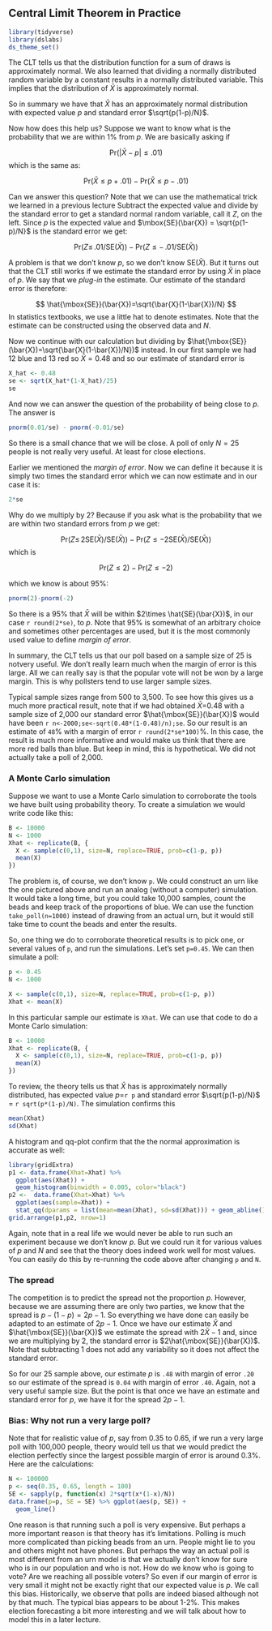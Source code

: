 ## Central Limit Theorem in Practice

```r
library(tidyverse)
library(dslabs)
ds_theme_set()
```

The CLT tells us that the distribution function for a sum of draws is approximately normal. We also learned that dividing a normally distributed random variable by a constant results in a normally distributed variable. This implies that the distribution of $\bar{X}$ is approximately normal. 

So in summary we have that $\bar{X}$ has an approximately normal distribution with expected value $p$ and standard error $\sqrt{p(1-p)/N}$. 

Now how does this help us? Suppose we want to know what is the probability that we are within 1% from $p$. We are basically asking if 

$$
\mbox{Pr}(| \bar{X} - p| \leq .01)
$$
which is the same as:

$$
\mbox{Pr}(\bar{X}\leq p + .01) - \mbox{Pr}(\bar{X} \leq p - .01)
$$

Can we answer this question? Note that we can use the mathematical trick we learned in a previous lecture Subtract the expected value and divide by the standard error to get a standard normal random variable, call it $Z$, on the left. Since $p$ is the expected value and $\mbox{SE}(\bar{X}) = \sqrt{p(1-p)/N}$ is the standard error we get:

$$
\mbox{Pr}\left(Z \leq \,.01 / \mbox{SE}(\bar{X}) \right) -
\mbox{Pr}\left(Z \leq - \,.01 / \mbox{SE}(\bar{X}) \right) 
$$

A problem is that we don't know $p$, so we don't know $\mbox{SE}(\bar{X})$. But it turns out that the CLT still works if we estimate the standard error by using $\bar{X}$ in place of $p$. We say that we _plug-in_ the estimate. Our estimate of the standard error is therefore:

$$
\hat{\mbox{SE}}(\bar{X})=\sqrt{\bar{X}(1-\bar{X})/N}
$$
In statistics textbooks, we use a little hat to denote estimates. Note that the estimate can be constructed using the observed data and $N$. 

Now  we continue with our calculation but dividing by $\hat{\mbox{SE}}(\bar{X})=\sqrt{\bar{X}(1-\bar{X})/N})$ instead. In our first sample we had 12 blue and 13 red so $\bar{X} = 0.48$ and so our estimate of standard error is 

```r
X_hat <- 0.48
se <- sqrt(X_hat*(1-X_hat)/25)
se
```

And now we can answer the question of the probability of being close to $p$. The answer is

```r
pnorm(0.01/se) - pnorm(-0.01/se)
```

So there is a small chance that we will be close. A poll of only $N=25$ people is not really very useful. At least for close elections. 

Earlier we mentioned the _margin of error_. Now we can define it because it is simply two times the standard error  which we can now estimate and in our case it is:

```r
2*se
```

Why do we multiply by 2? Because if you ask what is the probability that we are within two standard errors from $p$ we get:

$$
\mbox{Pr}\left(Z \leq \, 2\mbox{SE}(\bar{X})  / \mbox{SE}(\bar{X}) \right) -
\mbox{Pr}\left(Z \leq - 2 \mbox{SE}(\bar{X}) / \mbox{SE}(\bar{X}) \right) 
$$
which is 

$$
\mbox{Pr}\left(Z \leq 2 \right) -
\mbox{Pr}\left(Z \leq - 2\right) 
$$

which we know is about 95\%:

```r
pnorm(2)-pnorm(-2)
```

So there is a 95% that $\bar{X}$ will be within $2\times \hat{SE}(\bar{X})$, in our case `r round(2*se)`, to $p$. Note that 95% is somewhat of an arbitrary choice and sometimes other percentages are used, but it is the most commonly used value to define _margin of error_. 

In summary, the CLT tells us that our poll based on a sample size of $25$ is notvery useful. We don't really learn much when the margin of error is this large. All we can really say is that the popular vote will not be won by a large margin. This is why pollsters tend to use larger sample sizes. 

Typical sample sizes range from 500 to 3,500. To see how this gives us a much more practical result, note that if we had obtained $\bar{X}$=0.48 with a sample size of 2,000 our standard error $\hat{\mbox{SE}}(\bar{X})$ would have been `r n<-2000;se<-sqrt(0.48*(1-0.48)/n);se`. So our result is an estimate of `48`% with a margin of error  `r round(2*se*100)`%. In this case, the result is much more informative and would make us think that there are more red balls than blue. But keep in mind, this is hypothetical. We did not actually take a poll of 2,000.


### A Monte Carlo simulation


Suppose we want to use a Monte Carlo simulation to corroborate the tools we have built using probability theory. To create a simulation we would write code like this:

```r
B <- 10000
N <- 1000
Xhat <- replicate(B, {
  X <- sample(c(0,1), size=N, replace=TRUE, prob=c(1-p, p))
  mean(X)
})
```

The problem is, of course, we don't know `p`. We could
construct an urn like the one pictured above and run an analog (without a computer) simulation. It would take a long time, but you could take 10,000 samples, count the beads and keep track of the 
proportions of blue. We can use the function `take_poll(n=1000)` instead of drawing from an actual urn, but it would still take time to count the beads and enter the results.

So, one thing we do to corroborate theoretical results is to pick one, or several values of `p`, and run the simulations. Let's set `p=0.45`.  We can then simulate a poll:

```r
p <- 0.45
N <- 1000

X <- sample(c(0,1), size=N, replace=TRUE, prob=c(1-p, p))
Xhat <- mean(X)
```

In this particular sample our estimate is `Xhat`. We can use that code to do a Monte Carlo simulation:

```r
B <- 10000
Xhat <- replicate(B, {
  X <- sample(c(0,1), size=N, replace=TRUE, prob=c(1-p, p))
  mean(X)
})
```

To review, the theory tells us that $\bar{X}$ has is approximately normally distributed, has expected value $p=$`r p` and standard error $\sqrt{p(1-p)/N}$ = `r sqrt(p*(1-p)/N)`. The simulation confirms this

```r
mean(Xhat)
sd(Xhat)
```

A histogram and qq-plot confirm that the the normal approximation is accurate as well:

```r
library(gridExtra)
p1 <- data.frame(Xhat=Xhat) %>% 
  ggplot(aes(Xhat)) + 
  geom_histogram(binwidth = 0.005, color="black")
p2 <-  data.frame(Xhat=Xhat) %>% 
  ggplot(aes(sample=Xhat)) + 
  stat_qq(dparams = list(mean=mean(Xhat), sd=sd(Xhat))) + geom_abline() + ylab("Xhat") + xlab("Theoretical normal")
grid.arrange(p1,p2, nrow=1)
```

Again, note that in a real life we would never be able to run such an experiment because we don't know $p$. But we could run it for various values of $p$ and $N$ and see that the theory does indeed work well for most values. You can easily do this by re-running the code above after changing `p` and `N`.

### The spread

The competition is to predict the spread not the proportion $p$. However, because we are assuming there are only two parties, we know that the spread is $p - (1-p) = 2p - 1$.  So everything we have done can easily be adapted to an estimate of $2p - 1$. Once we have our estimate $\bar{X}$ and $\hat{\mbox{SE}}(\bar{X})$ we estimate the spread with $2\bar{X} - 1$ and, since we are multiplying by 2, the standard error is $2\hat{\mbox{SE}}(\bar{X})$. Note that subtracting 1 does not add any variability so it does not affect the standard error. 

So for our 25 sample above, our estimate $p$ is `.48` with margin of error `.20` so our estimate of the spread is `0.04` with margin of error `.40`. Again, not a very useful sample size. But the point is that once we have an estimate and standard error for $p$, we have it for the spread $2p-1$.


### Bias: Why not run a very large poll?

Note that for realistic value of $p$, say from 0.35 to 0.65, if we run a very large poll with 100,000 people, theory would tell us that we would predict the election perfectly since the largest possible margin of error is around 0.3\%. Here are the calculations:

```r
N <- 100000
p <- seq(0.35, 0.65, length = 100)
SE <- sapply(p, function(x) 2*sqrt(x*(1-x)/N))
data.frame(p=p, SE = SE) %>% ggplot(aes(p, SE)) + 
  geom_line()
``` 

One reason is that running such a poll is very expensive. But perhaps a more important reason is that theory has it's limitations. Polling is much more complicated than picking beads from an urn. People might lie to you and others might not have phones. But perhaps the way an actual poll is most different from an urn model is that we actually don't know for sure who is in our population and who is not. How do we know who is going to vote? Are we reaching all possible voters? So even if our margin of error is very small it might not be exactly right that our expected value is $p$. We call this bias. Historically, we observe that polls are indeed biased although not by that much. The typical bias appears to be about 1-2%. This makes election forecasting a bit more interesting and we will talk about how to model this in a later lecture.
